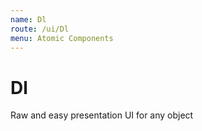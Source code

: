 ```yaml
---
name: Dl
route: /ui/Dl
menu: Atomic Components
---
```



# Dl

Raw and easy presentation UI for any object

<Playground>
  <Dl.FromObject
    value={{
      greeting: "Hello there!",
      data: { author: "General Kenobi" },
    }}
  />
</Playground>

<!-- <Props of={Dl.FromObject} /> -->
<!-- Props don't work. Is it because it's in another package? -->
